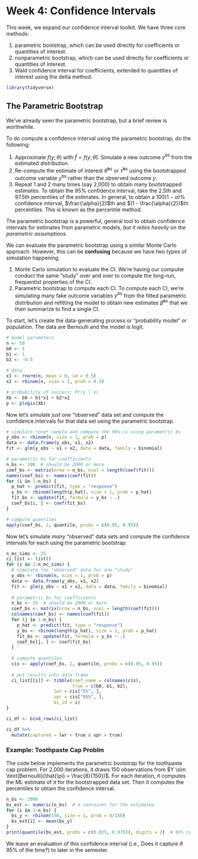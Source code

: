 
# Week 4: Confidence Intervals

This week, we expand our confidence interval toolkit. We have three core methods:


1. parametric bootstrap, which can be used directly for coefficients or quantities of interest.
1. nonparametric bootstrap, which can be used directly for coefficients or quantities of interest.
1. Wald confidence interval for coefficients, extended to quantities of interest using the delta method.

```r
library(tidyverse)
```

## The Parametric Bootstrap

We've already seen the parametric bootstrap, but a brief review is worthwhile.

To do compute a confidence interval using the parametric bootstrap, do the following: 

1. Approximate $f(y; \theta)$ with $\hat{f} = f(y; \hat{\theta})$. Simulate a new outcome $y^{\text{bs}}$ from the estimated distribution. 
1. Re-compute the estimate of interest $\hat{\theta}^{\text{bs}}$ or $\hat{\tau}^{\text{bs}}$ using the bootstrapped outcome variable $y^{\text{bs}}$ rather than the observed outcome $y$.
1. Repeat 1 and 2 many times (say 2,000) to obtain many bootstrapped estimates. To obtain the 95% confidence interval, take the 2.5th and 97.5th percentiles of the estimates. In general, to obtain a $100(1 - \alpha)\%$ confidence interval, $\frac{\alpha}{2}$th and $(1 - \frac{\alpha}{2})$th percentiles. This is known as the percentile method.

The parametric bootstrap is a powerful, general tool to obtain confidence intervals for estimates from parametric models, *but it relies heavily on the parametric assumptions*.

We can evaluate the parametric bootstrap using a similar Monte Carlo approach. However, this can be **confusing** because we have two types of simulation happening.

1. Monte Carlo simulation to evaluate the CI. We're having our computer conduct the same "study" over and over to compute the long-run, frequentist properties of the CI.
2. Parametric bootstrap to compute each CI. To compute each CI, we're simulating many fake outcome variables $y^{bs}$ from the fitted parametric distribution and refitting the model to obtain new estimates $\hat{\beta}^{bs}$ that we then summarize to find a single CI.

To start, let's create the data-generating process or "probability model" or population. The data are Bernoulli and the model is logit. 

```r
# model parameters
n <- 50
b0 <- 1
b1 <- 1
b2 <- -0.5

# data
x1 <- rnorm(n, mean = 0, sd = 0.5)
x2 <- rbinom(n, size = 1, prob = 0.5)

# probability of success; Pr(y | x)
Xb <- b0 + b1*x1 + b2*x2
p <- plogis(Xb)
```

Now let's simulate *just one* "observed" data set and compute the confidence intervals for that data set using the parametric bootstrap.

```r
# simulate *one* sample and compute the 90% ci using parametric bs
y_obs <- rbinom(n, size = 1, prob = p)
data <- data.frame(y_obs, x1, x2)
fit <- glm(y_obs ~ x1 + x2, data = data, family = binomial)

# parametric bs for coefficients
n_bs <- 100  # should be 2000 or more
coef_bs <- matrix(nrow = n_bs, ncol = length(coef(fit)))
names(coef_bs) <- names(coef(fit))
for (i in 1:n_bs) {
  p_hat <- predict(fit, type = "response")
  y_bs <- rbinom(length(p_hat), size = 1, prob = p_hat)
  fit_bs <- update(fit, formula = y_bs ~ .)
  coef_bs[i, ] <- coef(fit_bs)
}

# compute quantiles
apply(coef_bs, 2, quantile, probs = c(0.05, 0.95))
```

Now let's simulate *many* "observed" data sets and compute the confidence intervals for each using the parametric bootstrap.

```r
n_mc_sims <- 25
ci_list <- list()
for (i in 1:n_mc_sims) {
  # simulate the "observed" data for one "study"
  y_obs <- rbinom(n, size = 1, prob = p)
  data <- data.frame(y_obs, x1, x2)
  fit <- glm(y_obs ~ x1 + x2, data = data, family = binomial)
  
  # parametric bs for coefficients
  n_bs <- 25  # should be 2000 or more
  coef_bs <- matrix(nrow = n_bs, ncol = length(coef(fit)))
  colnames(coef_bs) <- names(coef(fit))
  for (j in 1:n_bs) {
    p_hat <- predict(fit, type = "response")
    y_bs <- rbinom(length(p_hat), size = 1, prob = p_hat)
    fit_bs <- update(fit, formula = y_bs ~ .)
    coef_bs[j, ] <- coef(fit_bs)
  }
  
  # compute quantiles
  cis <- apply(coef_bs, 2, quantile, probs = c(0.05, 0.95))
  
  # put results into data frame
  ci_list[[i]] <- tibble(coef_name = colnames(cis),
                         true = c(b0, b1, b2),
                  lwr = cis["5%", ],
                  upr = cis["95%", ], 
                  bs_id = i)
}

ci_df <- bind_rows(ci_list)

ci_df %>%
  mutate(captured = lwr < true & upr > true)
```

### Example: Toothpaste Cap Problm

The code below implements the parametric bootstrap for the toothpaste cap problem. For 2,000 iterations, it draws 150 observations from $Y \sim \text{Bernoulli}(\hat{\pi} = \frac{8}{150})$. For each iteration, it computes the ML estimate of $\pi$ for the bootstrapped data set. Then it computes the percentiles to obtain the confidence interval.

```r
n_bs <- 2000
bs_est <- numeric(n_bs)  # a container for the estimates
for (i in 1:n_bs) {
  bs_y <- rbinom(150, size = 1, prob = 8/150)
  bs_est[i] <- mean(bs_y)
}
print(quantile(bs_est, probs = c(0.025, 0.975)), digits = 2)  # 95% ci
```

We leave an evaluation of this confidence interval (i.e., Does it capture $\theta$ 95% of the time?) to later in the semester.
